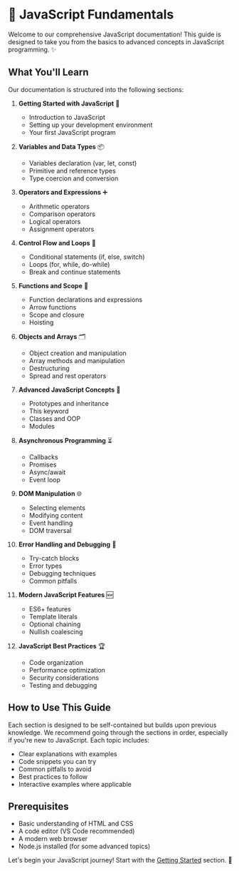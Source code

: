 # 🚀 JavaScript Fundamentals

Welcome to our comprehensive JavaScript documentation! This guide is designed to take you from the basics to advanced concepts in JavaScript programming. ✨

## What You'll Learn

Our documentation is structured into the following sections:

1. **Getting Started with JavaScript** 🏁
   - Introduction to JavaScript
   - Setting up your development environment
   - Your first JavaScript program

2. **Variables and Data Types** 📦
   - Variables declaration (var, let, const)
   - Primitive and reference types
   - Type coercion and conversion

3. **Operators and Expressions** ➕
   - Arithmetic operators
   - Comparison operators
   - Logical operators
   - Assignment operators

4. **Control Flow and Loops** 🔄
   - Conditional statements (if, else, switch)
   - Loops (for, while, do-while)
   - Break and continue statements

5. **Functions and Scope** 🧩
   - Function declarations and expressions
   - Arrow functions
   - Scope and closure
   - Hoisting

6. **Objects and Arrays** 🗂️
   - Object creation and manipulation
   - Array methods and manipulation
   - Destructuring
   - Spread and rest operators

7. **Advanced JavaScript Concepts** 🧠
   - Prototypes and inheritance
   - This keyword
   - Classes and OOP
   - Modules

8. **Asynchronous Programming** ⏳
   - Callbacks
   - Promises
   - Async/await
   - Event loop

9. **DOM Manipulation** 🌐
   - Selecting elements
   - Modifying content
   - Event handling
   - DOM traversal

10. **Error Handling and Debugging** 🐞
    - Try-catch blocks
    - Error types
    - Debugging techniques
    - Common pitfalls

11. **Modern JavaScript Features** 🆕
    - ES6+ features
    - Template literals
    - Optional chaining
    - Nullish coalescing

12. **JavaScript Best Practices** 🏆
    - Code organization
    - Performance optimization
    - Security considerations
    - Testing and debugging

## How to Use This Guide

Each section is designed to be self-contained but builds upon previous knowledge. We recommend going through the sections in order, especially if you're new to JavaScript. Each topic includes:

- Clear explanations with examples
- Code snippets you can try
- Common pitfalls to avoid
- Best practices to follow
- Interactive examples where applicable

## Prerequisites

- Basic understanding of HTML and CSS
- A code editor (VS Code recommended)
- A modern web browser
- Node.js installed (for some advanced topics)

Let's begin your JavaScript journey! Start with the [Getting Started](/javascript-guidebook-en/Javascript_Refresher/01-getting-started) section. 🚀 